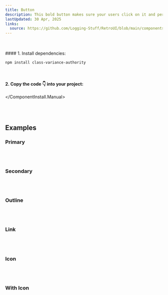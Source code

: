 ```yaml
---
title: Button
description: This bold button makes sure your users click on it and perform the actions you want! 🚀
lastUpdated: 30 Apr, 2025
links:
  source: https://github.com/Logging-Stuff/RetroUI/blob/main/components/retroui/Buttons/Button.tsx
---
```


<ComponentShowcase name="button-style-default" />
<br />
<br />

<ComponentInstall>
  <ComponentInstall.Cli npmCommand="npx shadcn@latest add 'https://retroui.dev/r/button.json'" />
  <ComponentInstall.Manual>
#### 1. Install dependencies:

```sh
npm install class-variance-authority
```

<br />

#### 2. Copy the code 👇 into your project:

<ComponentSource name="button" />

  </ComponentInstall.Manual>
</ComponentInstall>

<br />
<br />

## Examples

### Primary

<ComponentShowcase name="button-style-default" />
<br />
<br />

### Secondary

<ComponentShowcase name="button-style-secondary" />
<br />
<br />

### Outline

<ComponentShowcase name="button-style-outline" />
<br />
<br />

### Link

<ComponentShowcase name="button-style-link" />
<br />
<br />

### Icon

<ComponentShowcase name="button-style-icon" />
<br />
<br />


### With Icon

<ComponentShowcase name="button-style-with-icon" />
